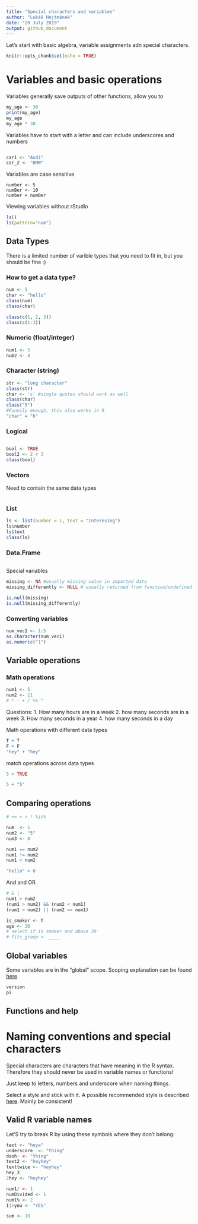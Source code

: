 ```yaml
---
title: "Special characters and variables"
author: "Lukáš Hejtmánek"
date: "20 July 2019"
output: github_document
---
```


Let's start with basic algebra, variable assignments adn special characters.

```r
knitr::opts_chunk$set(echo = TRUE)
```

# Variables and basic operations
Variables generally save outputs of other functions, allow you to 

```r
my_age <- 30
print(my_age)
my_age
my_age * 30
```

Variables have to start with a letter and can include underscores and numbers

```r

car1 <- "Audi"
car_2 <- "BMW"

```

Variables are case sensitive

```
number <- 5
numBer <- 10
number + numBer
```

Viewing variables without rStudio

```r
ls()
ls(pattern="num")
```

## Data Types
There is a limited number of varible types that you need to fit in, but you should be fine :)

### How to get a data type?

```r
num <- 5
char <- "hello"
class(num)
class(char)

class(c(1, 2, 3))
class(c(1:3))

```

### Numeric (float/integer)
```r
num1 <- 5
num2 <- 4
```

### Character (string)
```r
str <- "long character"
class(str)
char <- 'c' #single quotes should work as well
class(char)
class("5")
#Funnily enough, this also works in R
"char" = "h"
```

### Logical
```r

bool <- TRUE
bool2 <- 2 < 3
class(bool)
```

### Vectors
Need to contain the same data types

```r

```

### List
```r
ls <- list(number = 1, text = "Interesing")
ls$number
ls$text
class(ls)

```

### Data.Frame
```r

```


Special variables
```r
missing <- NA #usually missing value in imported data
missing_differently <- NULL # usually returned from function/undefined output

is.null(missing)
is.null(missing_differently)
```

### Converting variables

```r
num_vec1 <- 1:5
as.character(num_vec1)
as.numeric("1")
```

## Variable operations


### Math operations


```r
num1 <- 5
num2 <- 11
# * - + / %% ^ 
```

Questions:
1. How many hours are in a week
2. how many seconds are in a week
3. How many seconds in a year
4. how many seconds in a day

Math operations with different data types

```r
T + T
F + F
"hey" + "hey"

```

match operations across data types
```r
5 + TRUE

5 + "5"


```

## Comparing operations

```r
# == < > ! %in%

num  <- 5
num2 <- "5"
num3 <- 6

num1 == num2
num1 != num2
num1 < num2

"hello" > 0
```

And and OR

```r
# & |
num1 > num2
(num1 > num2) && (num2 < num1)
(num1 < num2) || (num2 == num1)

is_smoker <- T
age <- 30
# select if is smoker and above 30
# fits_group <- ____

```

## Global variables

Some variables are in the "global" scope. Scoping explanation can be found [here](https://www.datamentor.io/r-programming/environment-scope/)

```r
version
pi
```

## Functions and help


# Naming conventions and special characters

Special characters are characters that have meaning in the R syntax. Therefore they should never be used in variable names or functions!

Just keep to letters, numbers and underscore when naming things. 

Select a style and stick with it. A possible recommended style is described [here](http://adv-r.had.co.nz/Style.html). Mainly be consistent!

## Valid R variable names

Let'S try to break R by using these symbols where they don't belong:

```r
text <- "heya"
underscore_ <- "thing"
dash- <- "thing"
text2 <- "heyhey"
texttwice <- "heyhey"
hey_3
2hey <- "heyhey"

num1/ <- 1
numDivided <- 1
num1% <- 2
I|>you <- "YES"

sum <- 10

```


